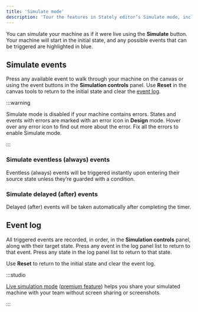 ```yaml
---
title: 'Simulate mode'
description: 'Tour the features in Stately editor’s Simulate mode, including a guide to all the panels and how to simulate your machines.'
---
```


You can simulate your machine as if it were live using the <Play size={18}/> **Simulate** button. Your machine will start in the initial state, and any possible events that can be triggered are highlighted in blue.

<EmbedMachine
  name="Simulate mode"
  embedURL="https://stately.ai/registry/editor/embed/c447d996-cef1-421d-a422-8be695668764?machineId=e5fbd908-42af-440f-8d11-91ca16a4fbda&mode=Simulate"
/>

## Simulate events

Press any available event to walk through your machine on the canvas or using the event buttons in the <ListOrderedIcon size={12} /> **Simulation controls** panel. Use <RefreshCcw size={12}/> **Reset** in the canvas tools to return to the initial state and clear the [event log](#event-log).

:::warning

Simulate mode is disabled if your machine contains errors. States and events with errors are marked with an <AlertCircle size={12} /> error icon in **Design** mode. Hover over any error icon to find out more about the error. Fix all the errors to enable Simulate mode.

:::

### Simulate eventless (always) events

Eventless (always) events will be triggered instantly upon entering their source state unless they’re guarded with a condition.

### Simulate delayed (after) events

Delayed (after) events will be taken automatically after completing the timer.

## Event log

All triggered events are recorded, in order, in the <ListOrderedIcon size={12} /> **Simulation controls** panel, along with their target state. Press any event in the log panel list to return to that event. Press any state in the log panel list to return to that state.

Use <RefreshCcw size={12}/> **Reset** to return to the initial state and clear the event log.

:::studio

[Live simulation mode](live-simulation.mdx) ([premium feature](studio-pro-plan.mdx)) helps you share your simulated machine with your team without screen sharing or screenshots.

:::
